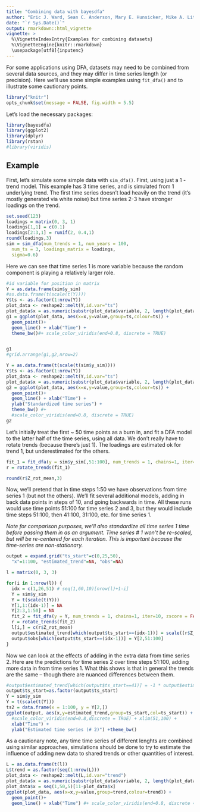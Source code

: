 ```yaml
---
title: "Combining data with bayesdfa"
author: "Eric J. Ward, Sean C. Anderson, Mary E. Hunsicker, Mike A. Litzow, Luis A. Damiano, Mark D. Scheuerell, Elizabeth E. Holmes, Nick Tolimieri"
date: "`r Sys.Date()`"
output: rmarkdown::html_vignette
vignette: >
  %\VignetteIndexEntry{Examples for combining datasets}
  %\VignetteEngine{knitr::rmarkdown}
  \usepackage[utf8]{inputenc}
---
```


For some applications using DFA, datasets may need to be combined from several data sources, and they may differ in time series length (or precision). Here we'll use some simple examples using `fit_dfa()` and to illustrate some cautionary points. 
   
```r
library("knitr")
opts_chunk$set(message = FALSE, fig.width = 5.5)
```

Let's load the necessary packages:

```r
library(bayesdfa)
library(ggplot2)
library(dplyr)
library(rstan)
#library(viridis)
```

## Example

First, let's simulate some simple data with `sim_dfa()`. First, using just a 1 - trend model. This example has 3 time series, and is simulated from 1 underlying trend. The first time series doesn't load heavily on the trend (it's mostly generated via white noise) but time series 2-3 have stronger loadings on the trend.

```r
set.seed(123)
loadings = matrix(0, 3, 1)
loadings[1,1] = c(0.1)
loadings[2:3,1] = runif(2, 0.4,1)
round(loadings,3)
sim = sim_dfa(num_trends = 1, num_years = 100, 
  num_ts = 3, loadings_matrix = loadings, 
  sigma=0.6)
```

Here we can see that time series 1 is more variable because the random component is playing a relatively larger role.  

```r
#id variable for position in matrix 
Y = as.data.frame(sim$y_sim)
#as.data.frame(t(scale(t(Y))))
Y$ts <- as.factor(1:nrow(Y))
plot_data <- reshape2::melt(Y,id.var="ts")
plot_data$x = as.numeric(substr(plot_data$variable, 2, length(plot_data$variable)))
g1 = ggplot(plot_data, aes(x=x,y=value,group=ts,colour=ts)) +
  geom_point()+
  geom_line() + xlab("Time") +
  theme_bw()#+ scale_color_viridis(end=0.8, discrete = TRUE)


g1
#grid.arrange(g1,g2,nrow=2)
```

```r
Y = as.data.frame(t(scale(t(sim$y_sim))))
Y$ts <- as.factor(1:nrow(Y))
plot_data <- reshape2::melt(Y,id.var="ts")
plot_data$x = as.numeric(substr(plot_data$variable, 2, length(plot_data$variable)))
g2 = ggplot(plot_data, aes(x=x,y=value,group=ts,colour=ts)) +
  geom_point()+
  geom_line() + xlab("Time") + 
  ylab("Standardized time series") +
  theme_bw() #+ 
  #scale_color_viridis(end=0.8, discrete = TRUE)
g2
```

Let's initially treat the first ~ 50 time points as a burn in, and fit a DFA model to the latter half of the time series, using all data. We don't really have to rotate trends (because there's just 1). The loadings are estimated ok for trend 1, but underestimated for the others.  

```r
fit_1 = fit_dfa(y = sim$y_sim[,51:100], num_trends = 1, chains=1, iter=10)
r = rotate_trends(fit_1)
```
```r
round(r$Z_rot_mean,3)
```

Now, we'll pretend that in time steps 1:50 we have observations from time series 1 (but not the others). We'll fit several additional models, adding in back data points in steps of 10, and going backwards in time. All these runs would use time points 51:100 for time series 2 and 3, but they would include time steps 51:100, then 41:100, 31:100, etc. for time series 1.

*Note for comparison purposes, we'll also standardize all time series 1 time before passing them in as an argument. Time series # 1 won't be re-scaled, but will be re-centered for each iteration. This is important because the time-series are non-stationary.*

```r

output = expand.grid("ts_start"=c(0,25,50), 
  "x"=1:100, "estimated_trend"=NA, "obs"=NA)

l = matrix(0, 3, 3)

for(i in 1:nrow(l)) {
  idx = c(1,26,51) # seq(1,60,10)[nrow(l)+1-i]
  Y = sim$y_sim
  Y = t(scale(t(Y)))
  Y[1,1:(idx-1)] = NA
  Y[2:3,1:50] = NA
  fit_2 = fit_dfa(y = Y, num_trends = 1, chains=1, iter=10, zscore = FALSE)
  r = rotate_trends(fit_2)
  l[i,] = c(r$Z_rot_mean)
  output$estimated_trend[which(output$ts_start==(idx-1))] = scale((r$Z_rot_mean %*% r$trends_mean)[2,])
  output$obs[which(output$ts_start==(idx-1))] = Y[2,51:100]
}
```

Now we can look at the effects of adding in the extra data from time series 2. Here are the predictions for time series 2 over time steps 51:100, adding more data in from time series 1. What this shows is that in general the trends are the same -- though there are nuanced differences between them. 

```r
#output$estimated_trend[which(output$ts_start==41)] = -1 * output$estimated_trend[which(output$ts_start==41)]
output$ts_start=as.factor(output$ts_start)
Y = sim$y_sim
Y = t(scale(t(Y)))
ts2 = data.frame(x = 1:100, y = Y[2,])
ggplot(output, aes(x,y=estimated_trend,group=ts_start,col=ts_start)) + geom_line(size=2, alpha=0.7) + 
  #scale_color_viridis(end=0.8,discrete = TRUE) + xlim(51,100) + 
  xlab("Time") + 
  ylab("Estimated time series (# 2)") +theme_bw()
```

As a cautionary note, any time time series of different lenghts are combined using similar approaches, simulations should be done to try to estimate the influence of adding new data to shared trends or other quantities of interest.  

```r
L = as.data.frame(t(l))
L$trend = as.factor(seq(1:nrow(L)))
plot_data <- reshape2::melt(L,id.var="trend")
plot_data$x = as.numeric(substr(plot_data$variable, 2, length(plot_data$variable)))
plot_data$x = seq(1,50,5)[11-plot_data$x]
ggplot(plot_data, aes(x=x,y=value,group=trend,colour=trend)) +
  geom_point()+
  geom_line() + xlab("Time") #+ scale_color_viridis(end=0.8, discrete = TRUE)
```

